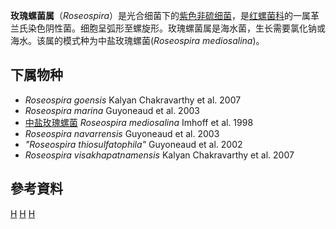 {{Automatic taxobox
| taxon = Roseospira
| authority = Imhoff, Petri and Soling, 1998
| type_species = ''Roseospira mediosalina''
| type_species_authority = Imhoff et al. 1998
}}
'''玫瑰螺菌属'''（''Roseospira''）是光合细菌下的[[紫色非硫细菌|紫色非硫细菌]]，是[[红螺菌科|红螺菌科]]的一属革兰氏染色阴性菌。细胞呈弧形至螺旋形。玫瑰螺菌属是海水菌，生长需要氯化钠或海水。该属的模式种为中盐玫瑰螺菌(''Roseospira mediosalina'')。

==下属物种==
* ''Roseospira goensis'' Kalyan Chakravarthy et al. 2007
* ''Roseospira marina'' Guyoneaud et al. 2003
* [[中盐玫瑰螺菌|中盐玫瑰螺菌]] ''Roseospira mediosalina'' Imhoff et al. 1998
* ''Roseospira navarrensis'' Guyoneaud et al. 2003
* ''"Roseospira thiosulfatophila"'' Guyoneaud et al. 2002
* ''Roseospira visakhapatnamensis'' Kalyan Chakravarthy et al. 2007

==參考資料==
{{Reflist}}

{{Taxonbar}}
[[Category:1998年描述的分类群|H]]
[[Category:紫色非硫细菌|H]]
[[Category:红螺菌科|H]]